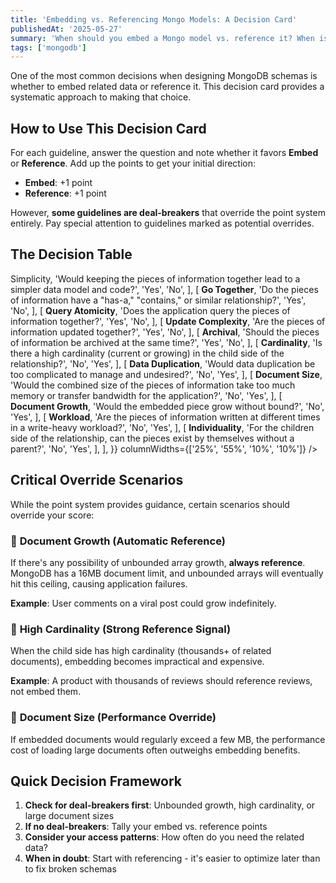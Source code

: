 ```yaml
---
title: 'Embedding vs. Referencing Mongo Models: A Decision Card'
publishedAt: '2025-05-27'
summary: 'When should you embed a Mongo model vs. reference it? When is the $lookup worth it?'
tags: ['mongodb']
---
```


One of the most common decisions when designing MongoDB schemas is whether to
embed related data or reference it. This decision card provides a systematic
approach to making that choice.

## How to Use This Decision Card

For each guideline, answer the question and note whether it favors **Embed** or
**Reference**. Add up the points to get your initial direction:

- **Embed**: +1 point
- **Reference**: +1 point

However, **some guidelines are deal-breakers** that override the point system
entirely. Pay special attention to guidelines marked as potential overrides.

## The Decision Table

<Table
  data={{
    headers: ['Guideline Name', 'Question', 'Embed', 'Reference'],
    rows: [
      [
        <strong>Simplicity</strong>,
        'Would keeping the pieces of information together lead to a simpler data model and code?',
        'Yes',
        'No',
      ],
      [
        <strong>Go Together</strong>,
        'Do the pieces of information have a "has-a," "contains," or similar relationship?',
        'Yes',
        'No',
      ],
      [
        <strong>Query Atomicity</strong>,
        'Does the application query the pieces of information together?',
        'Yes',
        'No',
      ],
      [
        <strong>Update Complexity</strong>,
        'Are the pieces of information updated together?',
        'Yes',
        'No',
      ],
      [
        <strong>Archival</strong>,
        'Should the pieces of information be archived at the same time?',
        'Yes',
        'No',
      ],
      [
        <strong>Cardinality</strong>,
        'Is there a high cardinality (current or growing) in the child side of the relationship?',
        'No',
        'Yes',
      ],
      [
        <strong>Data Duplication</strong>,
        'Would data duplication be too complicated to manage and undesired?',
        'No',
        'Yes',
      ],
      [
        <strong>Document Size</strong>,
        'Would the combined size of the pieces of information take too much memory or transfer bandwidth for the application?',
        'No',
        'Yes',
      ],
      [
        <strong>Document Growth</strong>,
        'Would the embedded piece grow without bound?',
        'No',
        'Yes',
      ],
      [
        <strong>Workload</strong>,
        'Are the pieces of information written at different times in a write-heavy workload?',
        'No',
        'Yes',
      ],
      [
        <strong>Individuality</strong>,
        'For the children side of the relationship, can the pieces exist by themselves without a parent?',
        'No',
        'Yes',
      ],
    ],
  }}
  columnWidths={['25%', '55%', '10%', '10%']}
/>

## Critical Override Scenarios

While the point system provides guidance, certain scenarios should override your
score:

### 🚨 **Document Growth** (Automatic Reference)

If there's any possibility of unbounded array growth, **always reference**.
MongoDB has a 16MB document limit, and unbounded arrays will eventually hit this
ceiling, causing application failures.

**Example**: User comments on a viral post could grow indefinitely.

### 🚨 **High Cardinality** (Strong Reference Signal)

When the child side has high cardinality (thousands+ of related documents),
embedding becomes impractical and expensive.

**Example**: A product with thousands of reviews should reference reviews, not
embed them.

### 🚨 **Document Size** (Performance Override)

If embedded documents would regularly exceed a few MB, the performance cost of
loading large documents often outweighs embedding benefits.

## Quick Decision Framework

1. **Check for deal-breakers first**: Unbounded growth, high cardinality, or
   large document sizes
2. **If no deal-breakers**: Tally your embed vs. reference points
3. **Consider your access patterns**: How often do you need the related data?
4. **When in doubt**: Start with referencing - it's easier to optimize later
   than to fix broken schemas

